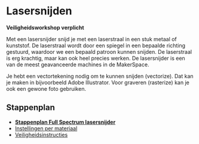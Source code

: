 
# Lasersnijden

<Callout type="warning">**Veiligheidsworkshop verplicht**</Callout>

Met een lasersnijder snijd je met een laserstraal in een stuk metaal of kunststof. De laserstraal wordt door een spiegel in een bepaalde richting gestuurd, waardoor we een bepaald patroon kunnen snijden. De laserstraal is erg krachtig, maar kan ook heel precies werken. De lasersnijder is een van de meest geavanceerde machines in de MakerSpace.

Je hebt een vectortekening nodig om te kunnen snijden (vectorize). Dat kan je maken in bijvoorbeeld Adobe Illustrator. Voor graveren (rasterize) kan je ook een gewone foto gebruiken.

## Stappenplan

- **[Stappenplan Full Spectrum lasersnijder](./lasersnijden/stappenplan)**
- [Instellingen per materiaal](./lasersnijden/materiaallijst)
- [Veiligheidsinstructies](./lasersnijden/veiligheid)
